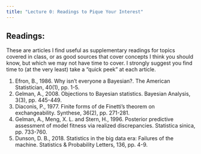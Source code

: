 ```yaml
---
title: "Lecture 0: Readings to Pique Your Interest"
---
```


## Readings:

These are articles I find useful as supplementary readings for topics covered in class, or as good sources that cover concepts I think you should know, but which we may not have time to cover. I strongly suggest you find time to (at the very least) take a "quick peek" at each article.

1. Efron, B., 1986. Why isn't everyone a Bayesian?. The American Statistician, 40(1), pp. 1-5.
2. Gelman, A., 2008. Objections to Bayesian statistics. Bayesian Analysis, 3(3), pp. 445-449.
3. Diaconis, P., 1977. Finite forms of de Finetti's theorem on exchangeability. Synthese, 36(2), pp. 271-281.
4. Gelman, A., Meng, X. L. and Stern, H., 1996. Posterior predictive assessment of model fitness via realized discrepancies. Statistica sinica, pp. 733-760.
5. Dunson, D. B., 2018. Statistics in the big data era: Failures of the machine. Statistics & Probability Letters, 136, pp. 4-9.
